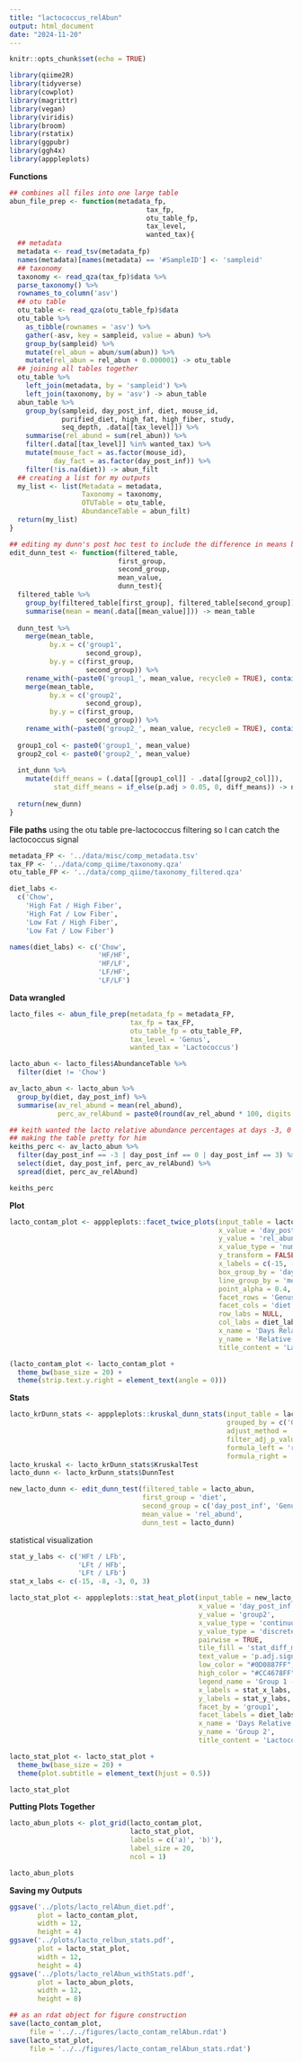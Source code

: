 ```yaml
---
title: "lactococcus_relAbun"
output: html_document
date: "2024-11-20"
---
```


```r
knitr::opts_chunk$set(echo = TRUE)
```

```r
library(qiime2R)
library(tidyverse)
library(cowplot)
library(magrittr)
library(vegan)
library(viridis)
library(broom)
library(rstatix)
library(ggpubr)
library(ggh4x)
library(apppleplots)
```

**Functions**
```r
## combines all files into one large table
abun_file_prep <- function(metadata_fp,
                                  tax_fp,
                                  otu_table_fp,
                                  tax_level,
                                  wanted_tax){
  ## metadata
  metadata <- read_tsv(metadata_fp)
  names(metadata)[names(metadata) == '#SampleID'] <- 'sampleid'
  ## taxonomy
  taxonomy <- read_qza(tax_fp)$data %>% 
  parse_taxonomy() %>% 
  rownames_to_column('asv')
  ## otu table 
  otu_table <- read_qza(otu_table_fp)$data
  otu_table %>% 
    as_tibble(rownames = 'asv') %>% 
    gather(-asv, key = sampleid, value = abun) %>% 
    group_by(sampleid) %>% 
    mutate(rel_abun = abun/sum(abun)) %>% 
    mutate(rel_abun = rel_abun + 0.000001) -> otu_table
  ## joining all tables together 
  otu_table %>% 
    left_join(metadata, by = 'sampleid') %>% 
    left_join(taxonomy, by = 'asv') -> abun_table
  abun_table %>% 
    group_by(sampleid, day_post_inf, diet, mouse_id, 
             purified_diet, high_fat, high_fiber, study,
             seq_depth, .data[[tax_level]]) %>% 
    summarise(rel_abund = sum(rel_abun)) %>% 
    filter(.data[[tax_level]] %in% wanted_tax) %>% 
    mutate(mouse_fact = as.factor(mouse_id),
           day_fact = as.factor(day_post_inf)) %>% 
    filter(!is.na(diet)) -> abun_filt
  ## creating a list for my outputs
  my_list <- list(Metadata = metadata,
                  Taxonomy = taxonomy,
                  OTUTable = otu_table,
                  AbundanceTable = abun_filt)
  return(my_list)
}

## editing my dunn's post hoc test to include the difference in means between groups 
edit_dunn_test <- function(filtered_table,
                           first_group,
                           second_group,
                           mean_value,
                           dunn_test){
  filtered_table %>% 
    group_by(filtered_table[first_group], filtered_table[second_group]) %>% 
    summarise(mean = mean(.data[[mean_value]])) -> mean_table
  
  dunn_test %>% 
    merge(mean_table, 
          by.x = c('group1',
                   second_group),
          by.y = c(first_group,
                   second_group)) %>% 
    rename_with(~paste0('group1_', mean_value, recycle0 = TRUE), contains('mean')) %>% 
    merge(mean_table,
          by.x = c('group2',
                   second_group),
          by.y = c(first_group,
                   second_group)) %>% 
    rename_with(~paste0('group2_', mean_value, recycle0 = TRUE), contains('mean')) -> int_dunn
  
  group1_col <- paste0('group1_', mean_value)
  group2_col <- paste0('group2_', mean_value)
  
  int_dunn %>% 
    mutate(diff_means = (.data[[group1_col]] - .data[[group2_col]]),
           stat_diff_means = if_else(p.adj > 0.05, 0, diff_means)) -> new_dunn
  
  return(new_dunn)
}
```

**File paths**
using the otu table pre-lactococcus filtering so I can catch the lactococcus signal
```r
metadata_FP <- '../data/misc/comp_metadata.tsv'
tax_FP <- '../data/comp_qiime/taxonomy.qza'
otu_table_FP <- '../data/comp_qiime/taxonomy_filtered.qza'

diet_labs <- 
  c('Chow', 
    'High Fat / High Fiber', 
    'High Fat / Low Fiber', 
    'Low Fat / High Fiber', 
    'Low Fat / Low Fiber')

names(diet_labs) <- c('Chow',
                      'HF/HF',
                      'HF/LF',
                      'LF/HF',
                      'LF/LF')
```

**Data wrangled**
```r
lacto_files <- abun_file_prep(metadata_fp = metadata_FP,
                              tax_fp = tax_FP,
                              otu_table_fp = otu_table_FP,
                              tax_level = 'Genus',
                              wanted_tax = 'Lactococcus')

lacto_abun <- lacto_files$AbundanceTable %>% 
  filter(diet != 'Chow')

av_lacto_abun <- lacto_abun %>% 
  group_by(diet, day_post_inf) %>% 
  summarise(av_rel_abund = mean(rel_abund),
            perc_av_relAbund = paste0(round(av_rel_abund * 100, digits = 3), '%'))

## keith wanted the lacto relative abundance percentages at days -3, 0 and 3 so this is me getting them and 
## making the table pretty for him 
keiths_perc <- av_lacto_abun %>% 
  filter(day_post_inf == -3 | day_post_inf == 0 | day_post_inf == 3) %>% 
  select(diet, day_post_inf, perc_av_relAbund) %>% 
  spread(diet, perc_av_relAbund)

keiths_perc
```

**Plot**
```r
lacto_contam_plot <- apppleplots::facet_twice_plots(input_table = lacto_abun,
                                                    x_value = 'day_post_inf',
                                                    y_value = 'rel_abund',
                                                    x_value_type = 'numeric',
                                                    y_transform = FALSE,
                                                    x_labels = c(-15, -8, -3, 0, 3),
                                                    box_group_by = 'day_post_inf',
                                                    line_group_by = 'mouse_id',
                                                    point_alpha = 0.4,
                                                    facet_rows = 'Genus',
                                                    facet_cols = 'diet',
                                                    row_labs = NULL,
                                                    col_labs = diet_labs,
                                                    x_name = 'Days Relative to Infection',
                                                    y_name = 'Relative Abundance',
                                                    title_content = 'Lactococcus Relative Abundance')

(lacto_contam_plot <- lacto_contam_plot +
  theme_bw(base_size = 20) +
  theme(strip.text.y.right = element_text(angle = 0)))
```

**Stats**
```r
lacto_krDunn_stats <- apppleplots::kruskal_dunn_stats(input_table = lacto_abun,
                                                      grouped_by = c('Genus', 'day_post_inf'),
                                                      adjust_method = 'BH',
                                                      filter_adj_p_value = FALSE,
                                                      formula_left = 'rel_abund',
                                                      formula_right = 'diet')
lacto_kruskal <- lacto_krDunn_stats$KruskalTest
lacto_dunn <- lacto_krDunn_stats$DunnTest

new_lacto_dunn <- edit_dunn_test(filtered_table = lacto_abun,
                                 first_group = 'diet',
                                 second_group = c('day_post_inf', 'Genus'),
                                 mean_value = 'rel_abund',
                                 dunn_test = lacto_dunn)
```

statistical visualization
```r
stat_y_labs <- c('HFt / LFb',
                 'LFt / HFb',
                 'LFt / LFb')
stat_x_labs <- c(-15, -8, -3, 0, 3)

lacto_stat_plot <- apppleplots::stat_heat_plot(input_table = new_lacto_dunn,
                                               x_value = 'day_post_inf',
                                               y_value = 'group2',
                                               x_value_type = 'continuous',
                                               y_value_type = 'discrete',
                                               pairwise = TRUE,
                                               tile_fill = 'stat_diff_means',
                                               text_value = 'p.adj.signif',
                                               low_color = "#0D0887FF",
                                               high_color = "#CC4678FF",
                                               legend_name = 'Group 1 -\nGroup2',
                                               x_labels = stat_x_labs,
                                               y_labels = stat_y_labs,
                                               facet_by = 'group1',
                                               facet_labels = diet_labs,
                                               x_name = 'Days Relative to Infection',
                                               y_name = 'Group 2',
                                               title_content = 'Lactococcus Comparisons')

lacto_stat_plot <- lacto_stat_plot +
  theme_bw(base_size = 20) +
  theme(plot.subtitle = element_text(hjust = 0.5))

lacto_stat_plot
```

**Putting Plots Together**
```r
lacto_abun_plots <- plot_grid(lacto_contam_plot,
                              lacto_stat_plot,
                              labels = c('a)', 'b)'),
                              label_size = 20,
                              ncol = 1)

lacto_abun_plots
```


**Saving my Outputs**
```r
ggsave('../plots/lacto_relAbun_diet.pdf',
       plot = lacto_contam_plot,
       width = 12,
       height = 4)
ggsave('../plots/lacto_relbun_stats.pdf',
       plot = lacto_stat_plot,
       width = 12,
       height = 4)
ggsave('../plots/lacto_relAbun_withStats.pdf',
       plot = lacto_abun_plots,
       width = 12,
       height = 8)

## as an rdat object for figure construction
save(lacto_contam_plot,
     file = '../../figures/lacto_contam_relAbun.rdat')
save(lacto_stat_plot,
     file = '../../figures/lacto_contam_relAbun_stats.rdat')
```

